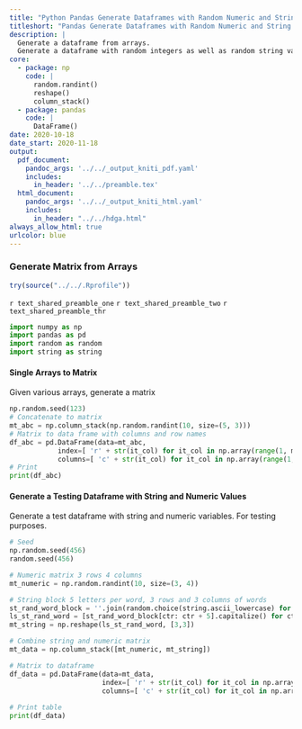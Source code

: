 ```yaml
---
title: "Python Pandas Generate Dataframes with Random Numeric and String Data"
titleshort: "Pandas Generate Dataframes with Random Numeric and String Data"
description: |
  Generate a dataframe from arrays.
  Generate a dataframe with random integers as well as random string variables.
core:
  - package: np
    code: |
      random.randint()
      reshape()
      column_stack()
  - package: pandas
    code: |
      DataFrame()
date: 2020-10-18
date_start: 2020-11-18
output:
  pdf_document:
    pandoc_args: '../../_output_kniti_pdf.yaml'
    includes:
      in_header: '../../preamble.tex'
  html_document:
    pandoc_args: '../../_output_kniti_html.yaml'
    includes:
      in_header: "../../hdga.html"
always_allow_html: true
urlcolor: blue
---
```


### Generate Matrix from Arrays

```r
try(source("../../.Rprofile"))
```

`r text_shared_preamble_one`
`r text_shared_preamble_two`
`r text_shared_preamble_thr`

```python
import numpy as np
import pandas as pd
import random as random
import string as string
```

#### Single Arrays to Matrix

Given various arrays, generate a matrix

```python
np.random.seed(123)
# Concatenate to matrix
mt_abc = np.column_stack(np.random.randint(10, size=(5, 3)))
# Matrix to data frame with columns and row names
df_abc = pd.DataFrame(data=mt_abc,
            index=[ 'r' + str(it_col) for it_col in np.array(range(1, mt_abc.shape[0]+1))],
            columns=[ 'c' + str(it_col) for it_col in np.array(range(1, mt_abc.shape[1]+1))])
# Print
print(df_abc)
```


#### Generate a Testing Dataframe with String and Numeric Values

Generate a test dataframe with string and numeric variables. For testing purposes.

```python
# Seed
np.random.seed(456)
random.seed(456)

# Numeric matrix 3 rows 4 columns
mt_numeric = np.random.randint(10, size=(3, 4))

# String block 5 letters per word, 3 rows and 3 columns of words
st_rand_word_block = ''.join(random.choice(string.ascii_lowercase) for ctr in range(5*3*3))
ls_st_rand_word = [st_rand_word_block[ctr: ctr + 5].capitalize() for ctr in range(0, len(st_rand_word_block), 5)]
mt_string = np.reshape(ls_st_rand_word, [3,3])

# Combine string and numeric matrix
mt_data = np.column_stack([mt_numeric, mt_string])

# Matrix to dataframe
df_data = pd.DataFrame(data=mt_data,
                       index=[ 'r' + str(it_col) for it_col in np.array(range(1, mt_data.shape[0]+1))],
                       columns=[ 'c' + str(it_col) for it_col in np.array(range(1, mt_data.shape[1]+1))])
            
# Print table
print(df_data)
```
